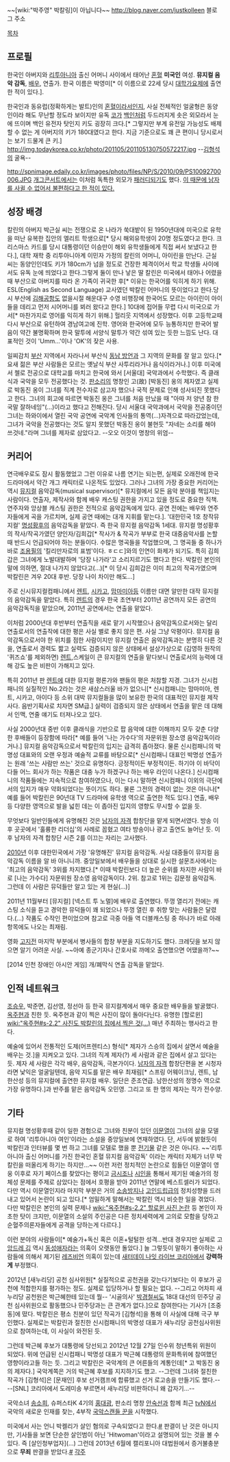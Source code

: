~~[wiki:"박주영" 박칼링]이 아닙니다~~
[[http://blog.naver.com/justkolleen]] 블로그 주소


[[목차]]
== 프로필 ==
한국인 아버지와 [[리투아니아]] 출신 어머니 사이에서 태어난 [[혼혈]] '''미국인''' 여성. '''뮤지컬 음악 감독''', [[배우]], 연출가. 한국 이름은 박영미[* 이 이름으로 22세 당시 [[대학가요제]]에 출연한 적이 있다.]. 

한국인과 동유럽(정확하게는 발트)인의 [[혼혈]]이라서인지, 사실 전체적인 얼굴형은 동양인이라 해도 무난할 정도라 보이지만 유독 [[코]]가 [[백인]]처럼 두드러지게 솟은 외모라서 눈에 뜨이며 백인 유전자 탓인지 키도 굉장히 크다.[* 그렇지만 부계 유전일 가능성도 배제할 수 없는 게 아버지의 키가 180대였다고 한다. 지금 기준으로도 꽤 큰 편이니 당시로서는 보기 드물게 큰 키.]
http://img.todaykorea.co.kr/photo/201105/201105130750572217.jpg
--[[김형석]]의 굴욕--

http://spnimage.edaily.co.kr/images/photo/files/NP/S/2010/09/PS10092700006.JPG
[[개그콘서트]]에서는 이처럼 독특한 외모가 [[패러디]]되기도 했다.
[http://www.newsen.com/news_view.php?uid=201011260040311001 이 때문에 남자를 사귈 수 없어서 불편하다고 한 적이 있다.] 

== 성장 배경 ==
칼린의 아버지 박근실 씨는 전쟁으로 온 나라가 쑥대밭이 된 1950년대에 미국으로 유학을 떠난 유복한 집안의 엘리트 학생으로[* 당시 해외유학생이 20명 정도였다고 한다. 크리스마스 카드를 당시 대통령이던 이승만이 해외 유학생들에게 직접 써서 보냈다고 한다.], 대학 재학 중 리투아니아계 이민자 가정의 칼린의 어머니, 아이린을 만난다. 근실 씨는 동양인인데도 키가 180cm가 넘을 정도로 건장한 체격이어서 학교 학생들 사이에서도 유독 눈에 띄었다고 한다.그렇게 둘이 만나 낳은 딸 칼린은 미국에서 태어나 어렸을때 부산으로 아버지를 따라 온 가족이 귀국한 후[* 이유는 한국어를 익히게 하기 위해. ESL(English as Second Language) 교사였던 박칼린 어머니의 뜻이었다고 한다.당시 부산에 [[김해공항]]도 없을시절 해운대구 수영 비행장에 한국어도 모르는 아이린이 아이들을 데리고 먼저 시어머니를 뵈러 왔다고 한다.] 10대에 접어들 무렵 다시 미국으로 가서[* 마찬가지로 영어를 익히게 하기 위해.] 헐리웃 지역에서 성장했다. 이후 고등학교때 다시 부산으로 유턴하여 경남여고에 진학. 영어와 한국어에 모두 능통하지만 한국어 발음이 약간 불명확하며 한국 말투에 서양식 말투가 약간 섞여 있는 듯한 느낌도 난다. 대표적인 것이 'Umm...'이나 'OK'의 잦은 사용.

일찌감치 [[부산]] 지역에서 자라나서 부산식 [[동남 방언]]과 그 지역의 문화를 잘 알고 있다.[* 요새 젊은 부산 사람들은 모르는 옛날식 부산 사투리라거나 음식이라거나.] 이후 미국에서 첼로 전공으로 대학교를 마치고 한국에 와서 [서울대] 국악과에서 수학했다. 즉 클래식과 국악을 모두 전공했다는 것. [[판소리]]의 명창인 고(故) [박동진] 옹의 제자였고 실제로 박동진 옹이 그녀를 직계 전수자로 삼고자 했으나 국적 문제로 인해 성사되진 못했다고 한다.
그녀의 회고에 따르면 박동진 옹은 그녀를 처음 만났을 때 "아따 저 양년 참 한국말 잘하네잉"(...)이라고 했다고 전해진다. 당시 서울대 국악과에서 국악을 전공중이던 그녀는 하와이에서 열린 국악 공연에 국악계 인사들의 통역(...)자격으로 따라갔었는데, 그녀가 국악을 전공했다는 것도 알지 못했던 박동진 옹이 불현듯 "자네는 소리를 해야 쓰것네."라며 그녀를 제자로 삼았다고. --오오 이것이 명창의 위엄--

== 커리어 ==
연극배우로도 잠시 활동했었고 그런 이유로 나름 연기는 되는편, 실제로 오래전에 한국 드라마에서 약간 개그 캐릭터로 나온적도 있었다. 그러나 그녀의 가장 중요한 커리어는 역시 [[뮤지컬]] 음악감독(musical supervisor)[* 뮤지컬에서 모든 음악 분야를 책임지는 사람이다. 연출자, 제작사와 함께 배우 캐스팅 권한을 가지고 있을 정도로 중요한 직책. 연주자와 앙상블 캐스팅 권한은 전적으로 음악감독에게 있다. 공연 전에는 배우와 연주자들에게 곡을 가르치며, 실제 공연 때에는 대개 지휘를 맡는다.]. '대한민국 1호 창작뮤지컬' [[명성황후]]의 음악감독을 맡았다. 즉 한국 뮤지컬 음악감독 1세대. 뮤지컬 명성황후의 작사/작곡가였던 양인자/김희갑[* 작사가 & 작곡가 부부로 한국 대중음악사를 논할 때 반드시 언급되어야 하는 분들이다. 수많은 명곡들을 작업했으며, 그 명곡들 중 하나가 바로 [[조용필]]의 '킬리만자로의 표범'이다. ㅎㄷㄷ]와의 인연이 화제가 되기도. 특히 김희갑은 그녀에게 노발대발하며 '당장 나가라'고 소리지르기도 했다고 한다. 박칼린 본인의 말에 의하면, 절대 나가지 않았다고(...)[* 이 당시 김희갑은 이미 최고의 작곡가였으며 박칼린은 겨우 20대 후반. 당장 나이 차이만 해도...]

주로 신시뮤지컬컴패니에서 [[렌트]], [[시카고]], [[맘마미아]]등 이름만 대면 알만한 대작 뮤지컬의 음악감독을 맡았다. 특히 [[렌트]]의 경우 한국 초연부터 2011년 공연까지 모든 공연의 음악감독직을 맡았으며, 2011년 공연에서는 연출을 맡았다.

이처럼 2000년대 후반부터 연출직을 새로 맡기 시작했으나 음악감독으로서와는 달리 연출로서의 연출작에 대한 평은 사실 별로 좋지 않은 편. 사실 그냥 악평이다. 뮤지컬 음악감독으로서야 한 위치를 점한 사람이지만 뮤지컬 연출은 음악감독과는 분명히 다른 것을, 연출로서 경력도 짧고 실력도 검증되지 않은 상태에서 설상가상으로 (김영하 원작의 '퀴즈쇼'를 제외하면) [[렌트]],스케일이 큰 뮤지컬의 연출을 맡다보니 연출로서의 능력에 대해 강도 높은 비판이 가해지고 있다.

특히 2011년 판 [[렌트]]에 대한 뮤지컬 평론가와 팬들의 평은 처참할 지경. 그녀가 신시컴패니의 실질적인 No.2라는 것은 새삼스러울 바가 없으니[* 신시컴패니는 맘마미아, 렌트, 시카고, 아이다 등 소위 대박 뮤지컬들을 많이 보유한 한국의 대표적인 뮤지컬 제작사다. 음반기획사로 치자면 SM급.] 실력이 검증되지 않은 상태에서 연출을 맡은 데 대해서 인맥, 연줄 얘기도 터져나오고 있다.

사실 2000년대 중반 이후 클래식을 기반으로 팝 음악에 대한 이해까지 모두 갖춘 다양한 후배들이 등장함에 따라[* 예를 들어 '나는 가수다'의 자문위원 장소영 음악감독이라거나.] 뮤지컬 음악감독으로서 박칼린의 입지는 급격히 좁아졌다. 물론 신시컴패니의 박명성 대표와의 오랜 우정과 예술적 교류를 바탕으로[* 신시컴패니 대표인 박명성 연출가는 원래 '쓰는 사람만 쓰는' 것으로 유명하다. 긍정적이든 부정적이든. 하기야 이 바닥이 다들 어느 회사가 하는 작품은 대충 누가 하겠구나 하는 배우 라인이 나온다.] 신시컴패니의 작품들에는 지속적으로 참여하였으나, 이는 다시 말하면 신시컴패니 이외의 극단에서의 입지가 매우 약화되었다는 뜻이기도 하다. 물론 그전의 경력이 없는 것은 아니나[* 예를 들어 박칼린은 90년대 TV 드라마에 유학생 역으로 출연한 적도 있다.] 연출, 배우 등 다양한 영역으로 발을 넓힌 데는 이 좁아진 입지의 영향도 무시할 수 없을 듯.

무엇보다 일반인들에게 유명해진 것은 [[남자의 자격]] 합창단을 맡게 되면서였다. 방송 이후 곳곳에서 '훌륭한 리더십'의 사례로 꼽혔고 여타 방송이나 광고 출연도 늘어난 듯. 이후 남자의 자격 합창단 시즌 2를 이끄는 자리는 고사했다.

[[2010년]] 이후 대한민국에서 가장 '유명해진' 뮤지컬 음악감독. 사실 대중들이 뮤지컬 음악감독 이름을 알 바 아니니까. 중앙일보에서 배우들을 상대로 실시한 설문조사에서는 '최고의 음악감독' 3위를 차지했다.[* 이때 박칼린보다 더 높은 순위를 차지한 사람이 바로 [나는 가수다] 자문위원 장소영 음악감독이다. 2위. 참고로 1위는 김문정 음악감독. 그런데 이 사람은 뮤덕들만 알고 있는 게 현실(...)]

2011년 11월부터 [뮤지컬] [넥스트 투 노멀]에 배우로 출연했다. 뚜껑 열리기 전에는 캐스팅 소식을 듣고 경악한 뮤덕들이 꽤 되었으나 뚜껑 열린 후 취향 맞는 사람들은 달렸다.(...) 작품도 수작인 편이었으며 참고로 극중 아들 역 더블캐스팅 중 하나가 바로 아래 항목에도 나오는 최재림.

영화 [[고지전]] 마지막 부분에서 병사들의 합창 부분을 지도하기도 했다. 크레딧을 보지 않으면 알기 어려운 사실. ~~아예 종군기자나 간호사로 까메오 출연했으면 어땠을까?~~

[2014 인천 장애인 아시안 게임] 개/폐막식 연출 감독을 맡았다.
== 인적 네트워크 ==
[[조승우]], 박준면, 김선영, 정선아 등 한국 뮤지컬계에서 매우 중요한 배우들을 발굴했다. [[옥주현]]과 친한 듯. 옥주현과 같이 찍은 사진이 많이 돌아다닌다. 유명한 [할로윈] [[wiki:"옥주현#s-2.2" 사진도 박칼린의 집에서 찍은 것(...)]] 매년 주최하는 행사라고 한다.

예술에 있어서 전통적인 도제(어프렌티스) 형식[* 제자가 스승의 집에서 살면서 예술을 배우는 것.]을 지켜오고 있다. 그녀의 직계 제자(?) 세 사람과 같은 집에서 살고 있다는 듯. 제자 세 사람은 각각 배우, 음악감독, 극본가이다. [[남자의 자격]] 합창단편을 본 시청자라면 낯익은 얼굴일텐데, 음악 지도를 맡은 배우 최재림[* 스프링 어웨이크닝, 렌트, 남한산성 등의 뮤지컬에 출연한 뮤지컬 배우. 일단은 준조연급. 남한산성의 정명수 역으로 가장 유명하다.]과 반주를 맡은 음악감독 오민영. 그리고 또 한 명의 제자는 작가 전수양.

== 기타 ==
뮤지컬 명성황후때 같이 일한 경험으로 그녀와 친분이 있던 [[이문열]]이 그녀의 삶을 모델로 하여 '리투아니아 여인'이라는 소설을 중앙일보에 연재하였다. 단, 서두에 밝혔듯이 박칼린과 인터뷰를 몇 번 하고 그녀를 모델로 했을 뿐 [[전기물]] 같은 것은 아니다. ~~'리투아니아 출신 어머니를 가진 한국인 혼혈 뮤지컬 음악감독' 이라는 캐릭터 자체가 너무 박칼린을 떠올리게 하기는 하지만...~~ 이런 저런 정치적인 논란으로 힘들던 이문열이 영웅 이후로 자기 페이스를 찾았다는 평이고 [[금시조]]나 [[시인]]을 통해서 제기된 예술가의 정체성 문제를 주제로 삼았다는 점에서 호평을 받아 2011년 연말에 베스트셀러가 되었다.
다만 역시 이문열인지라 마지막 부분은 거의 [[소송방지]]나 [[고인드립]]급의 정치성향을 드러내고 있어서 논란이 되고 있다.[* 엄밀하게 말해서는 박칼린 역시 비슷한 일을 겪었다. 다만 박칼린은 본인의 실력 문제나 [[wiki:"옥주현#s-2.2" 할로윈 사진 논란]] 등 본인이 자초한 탓이 크지만, 이문열의 소설의 주인공은 다른 정치세력에게 고의로 모함을 당하고 순혈주의론자들에게 공격을 당하는게 다르다.]

이런 분야의 사람들이[* 예술가+독신 혹은 이혼+털털한 성격...반대 경우지만 실제로 고 [[앙드레 김]] 역시 [[동성애자]]라는 의혹이 오랫동안 돌았다.] 늘 그렇듯이 말하기 좋아하는 사람들에 의해서 제기된 [[레즈비언]] 의혹이 있는데 [[새터데이 나잇 라이브 코리아]]에서 '''강력하게''' 부정했다.

2012년 [새누리당] 공천 심사위원[* 실질적으로 공천권을 갖는다기보다는 이 후보가 공천에 적합한지를 평가하는 정도. 실제로 입당하거나 할 필요는 없다. --그리고 어차피 새누리당 공천원은 박근혜한테 있는데 뭘-- '시골의사' [[박경철]]씨도 18대 대선의 민주당 공천 심사위원으로 활동했으나 민주당과는 큰 관계가 없다.]으로 참여한다는 기사가 [조중동]에 떴다. 박칼린은 평소 친분이 있던 작곡가 [김형석]을 통해 이 사실에 대해 극구 부인했다. 실제로는 박칼린과 절친한 신시컴패니의 박명성 대표가 새누리당 공천심사위원으로 참여하는데, 이 사실이 와전된 듯.

그런데 박근혜 후보가 대통령에 당선되고 2012년 12월 27일 인수위 청년특위 위원이 되었다. 위에 언급된 신시컴패니 박명성 대표가 박근혜 대통령의 문화특위에 참여했던 영향이라고들 하는 듯. 그리고 박칼린은 국악계의 큰 어른들의 계통인데[* 고 박동진 옹의 제자다.] 국악계쪽은 거의 박근혜 후보를 지지하기도 했고. --그런데 그녀와 절친한 작곡가 [김형석]은 [문재인] 후보 선거캠프에 합류했고 선거 로고송을 만들기도 했다.-- --[SNL] 코리아에서 도레미송 부르면서 새누리당 비판하더니 왜 갑자기...--

국악소녀 [[송소희]], 슈퍼스타K 4기의 [[홍대광]], 판소리 명창 [[안숙선]]과 함께 최근 [[tvN]]에서 국악의 새로운 인재를 찾는, 4부작 [[국악스캔들 꾼]]을 시작했다.

미국에서 사는 언니 박켈리가 살인 혐의로 구속되었다고 한다.[http://media.daum.net/society/others/newsview?newsid=20121018110508393 #] 판결이 난 것은 아니지만, 기사들을 보면 단순한 살인범이 아닌 'Hitwoman'이라고 설명되어 있는 것을 볼 수 있다. 즉 [살인청부업자](...) 그런데 2013년 6월에 캘리포니아 대법원에서 증거불충분으로 '''무죄''' 판결을 받았다.[http://media.daum.net/entertain/enews/view?newsid=20130605170111584 #]
[[각주]]
